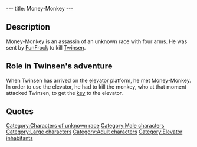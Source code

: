 ---
title: Money-Monkey
---

{{Character|
Name=Money-Monkey|
Image=DVMONEYM.JPG|
Race=Unknown|
Gender=Male|
Size=Large|
Age=Adult}}

{{Quote|
Quote=I, my lad, am an assassin that Dark Monk's paid to eliminate you. But, looking at you, it seems I must have the wrong fellow. The lad I hunt is a warrior so fierce, that Dark Monk himself fears him!|
Character=Money-Monkey}}

==Description==
Money-Monkey is an assassin of an unknown race with four arms. He was sent by [[FunFrock]] to kill [[Twinsen]].

==Role in Twinsen's adventure==
When Twinsen has arrived on the [[Elevator to the Undergas|elevator]] platform, he met Money-Monkey. In order to use the elevator, he had to kill the monkey, who at that moment attacked Twinsen, to get the [[key]] to the elevator.

==Quotes==
{{Quote|
Quote=Ah, here you are at last! I was beginning to wonder if I would see you today.|
Character=Money-Monkey}}
{{Quote|
Quote=Laddie, you are as savvy as a monster from the gas. When you established contact with Johnny Rocket, my spies were there. We have followed you since. I knew that you wanted to go down to the under-gas. Thus I waited here to strike. But enough said. Now, lad, prepare yourself to die!!|
Character=Money-Monkey}}

[[Category:Characters of unknown race]]
[[Category:Male characters]]
[[Category:Large characters]]
[[Category:Adult characters]]
[[Category:Elevator inhabitants]]